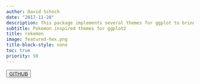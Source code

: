 ```yaml
---
author: David Schoch
date: "2017-11-28"
description: This package implements several themes for ggplot to bring your data into the world of Pokemon.
subtitle: Pokemon inspired themes for ggplot2
title: rokemon
image: featured-hex.png
title-block-style: none
toc: true
priority: 50
---
```


<button type="button" class="btn btn-outline-success"><a href="https://github.com/schochastics/rokemon">GITHUB</a></button>
